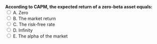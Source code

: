 ::: {.question-block}

<form onsubmit="event.preventDefault(); checkAnswer('module4_mcq_q22')" data-correct-answer="C">
  <strong style="display: block;">According to CAPM, the expected return of a zero-beta asset equals:</strong>
<label><input type="radio" name="module4_mcq_q22" value="A"> A. Zero</label><br>
<label><input type="radio" name="module4_mcq_q22" value="B"> B. The market return</label><br>
<label><input type="radio" name="module4_mcq_q22" value="C"> C. The risk-free rate</label><br>
<label><input type="radio" name="module4_mcq_q22" value="D"> D. Infinity</label><br>
<label><input type="radio" name="module4_mcq_q22" value="E"> E. The alpha of the market</label><br>
</form>

<div id="feedback-module4_mcq_q22" class="feedback" data-status="" style="display:none;">
✅ Correct: C. By construction, a zero-beta asset has expected return equal to the risk-free rate.
</div>

:::
